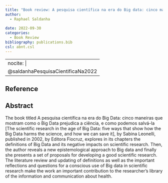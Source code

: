 ```yaml
---
title: "Book review: A pesquisa científica na era do Big data: cinco maneiras que mostram como o Big data prejudica a ciência, e como podemos salvá-la"
author:
  - Raphael Saldanha
  
date: 2022-09-30
categories: 
  - Book Review
bibliography: publications.bib
csl: abnt.csl
---
```


---
nocite: |
  @saldanhaPesquisaCientificaNa2022
---

## Reference

::: {#refs}
:::

## Abstract

The book titled A pesquisa científica na era do Big Data: cinco maneiras que mostram como o Big Data prejudica a ciência, e como podemos salvá-la [The scientific research in the age of Big Data: five ways that show how the Big Data harms the science, and how we can save it], by Sabina Leonelli, published in 2002, by Editora Fiocruz, explores in its chapters the definitions of Big Data and its negative impacts on scientific research. Then, the author reveals a new epistemological approach to Big data and finally she presents a set of proposals for developing a good scientific research. The literature review and updating of definitions as well as the important reflections and questions for a conscious use of Big data in scientific research make the work an important contribution to the researcher’s library of the information and communication about health.

